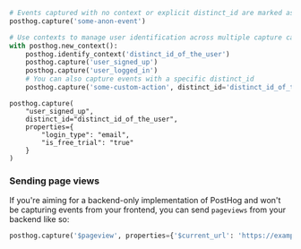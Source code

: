 
<Intro />

```python
# Events captured with no context or explicit distinct_id are marked as personless, and will have an auto-generated distinct_id:
posthog.capture('some-anon-event')

# Use contexts to manage user identification across multiple capture calls
with posthog.new_context():
    posthog.identify_context('distinct_id_of_the_user')
    posthog.capture('user_signed_up')
    posthog.capture('user_logged_in')
    # You can also capture events with a specific distinct_id
    posthog.capture('some-custom-action', distinct_id='distinct_id_of_the_user')

```

<NamingTip />

<SettingProperties />

```
posthog.capture(
    "user_signed_up",
    distinct_id="distinct_id_of_the_user",
    properties={
        "login_type": "email",
        "is_free_trial": "true"
    }
)
```

### Sending page views

If you're aiming for a backend-only implementation of PostHog and won't be capturing events from your frontend, you can send `pageviews` from your backend like so:

```python
posthog.capture('$pageview', properties={'$current_url': 'https://example.com'})
```
